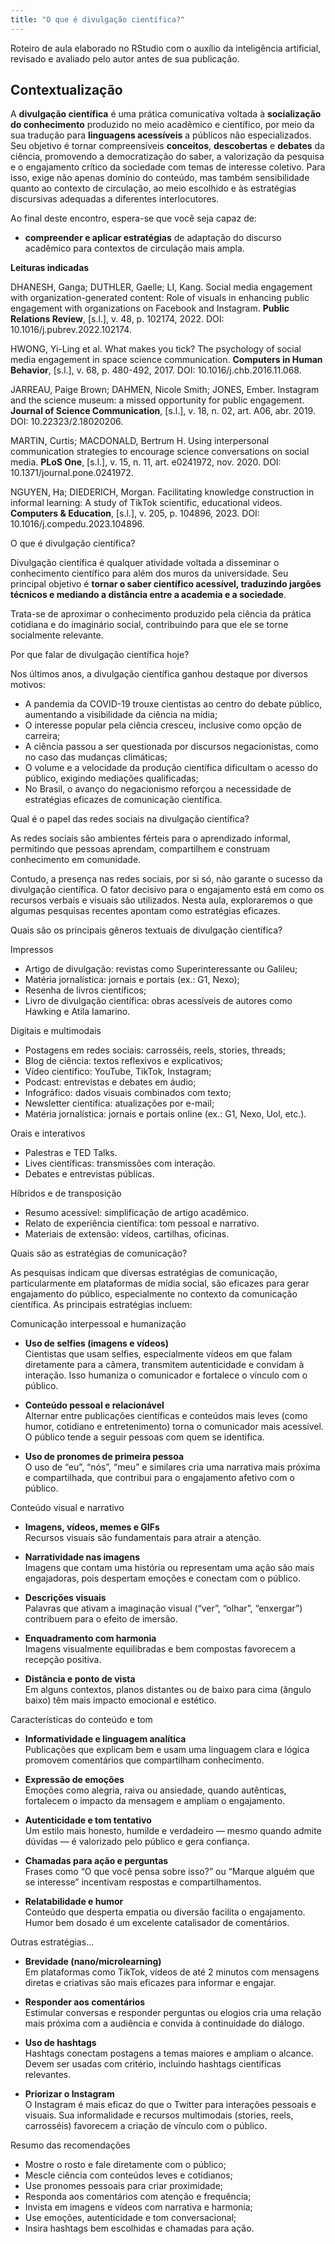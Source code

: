 ```yaml
---
title: "O que é divulgação científica?"
---
```


::: nota-secundaria
Roteiro de aula elaborado no RStudio com o auxílio da inteligência artificial, revisado e avaliado pelo autor antes de sua publicação.
:::

## Contextualização

A **divulgação científica** é uma prática comunicativa voltada à **socialização do conhecimento** produzido no meio acadêmico e científico, por meio da sua tradução para **linguagens acessíveis** a públicos não especializados. Seu objetivo é tornar compreensíveis **conceitos**, **descobertas** e **debates** da ciência, promovendo a democratização do saber, a valorização da pesquisa e o engajamento crítico da sociedade com temas de interesse coletivo. Para isso, exige não apenas domínio do conteúdo, mas também sensibilidade quanto ao contexto de circulação, ao meio escolhido e às estratégias discursivas adequadas a diferentes interlocutores.

Ao final deste encontro, espera-se que você seja capaz de:

-   **compreender e aplicar estratégias** de adaptação do discurso acadêmico para contextos de circulação mais ampla.

::: leitura
**Leituras indicadas**

DHANESH, Ganga; DUTHLER, Gaelle; LI, Kang. Social media engagement with organization-generated content: Role of visuals in enhancing public engagement with organizations on Facebook and Instagram. **Public Relations Review**, \[s.l.\], v. 48, p. 102174, 2022. DOI: 10.1016/j.pubrev.2022.102174.

HWONG, Yi-Ling et al. What makes you tick? The psychology of social media engagement in space science communication. **Computers in Human Behavior**, \[s.l.\], v. 68, p. 480-492, 2017. DOI: 10.1016/j.chb.2016.11.068.

JARREAU, Paige Brown; DAHMEN, Nicole Smith; JONES, Ember. Instagram and the science museum: a missed opportunity for public engagement. **Journal of Science Communication**, \[s.l.\], v. 18, n. 02, art. A06, abr. 2019. DOI: 10.22323/2.18020206.

MARTIN, Curtis; MACDONALD, Bertrum H. Using interpersonal communication strategies to encourage science conversations on social media. **PLoS One**, \[s.l.\], v. 15, n. 11, art. e0241972, nov. 2020. DOI: 10.1371/journal.pone.0241972.

NGUYEN, Ha; DIEDERICH, Morgan. Facilitating knowledge construction in informal learning: A study of TikTok scientific, educational videos. **Computers & Education**, \[s.l.\], v. 205, p. 104896, 2023. DOI: 10.1016/j.compedu.2023.104896.
:::

::: subtitulo-nao-numerado
O que é divulgação científica?
:::

Divulgação científica é qualquer atividade voltada a disseminar o conhecimento científico para além dos muros da universidade. Seu principal objetivo é **tornar o saber científico acessível, traduzindo jargões técnicos e mediando a distância entre a academia e a sociedade**.

Trata-se de aproximar o conhecimento produzido pela ciência da prática cotidiana e do imaginário social, contribuindo para que ele se torne socialmente relevante.

::: subtitulo-nao-numerado
Por que falar de divulgação científica hoje?
:::

Nos últimos anos, a divulgação científica ganhou destaque por diversos motivos:

-   A pandemia da COVID-19 trouxe cientistas ao centro do debate público, aumentando a visibilidade da ciência na mídia;
-   O interesse popular pela ciência cresceu, inclusive como opção de carreira;
-   A ciência passou a ser questionada por discursos negacionistas, como no caso das mudanças climáticas;
-   O volume e a velocidade da produção científica dificultam o acesso do público, exigindo mediações qualificadas;
-   No Brasil, o avanço do negacionismo reforçou a necessidade de estratégias eficazes de comunicação científica.

::: subtitulo-nao-numerado
Qual é o papel das redes sociais na divulgação científica?
:::

As redes sociais são ambientes férteis para o aprendizado informal, permitindo que pessoas aprendam, compartilhem e construam conhecimento em comunidade.

Contudo, a presença nas redes sociais, por si só, não garante o sucesso da divulgação científica. O fator decisivo para o engajamento está em como os recursos verbais e visuais são utilizados. Nesta aula, exploraremos o que algumas pesquisas recentes apontam como estratégias eficazes.

::: subtitulo-nao-numerado
Quais são os principais gêneros textuais de divulgação científica?
:::

::: subsubtitulo-nao-numerado
Impressos
:::

-   Artigo de divulgação: revistas como Superinteressante ou Galileu;
-   Matéria jornalística: jornais e portais (ex.: G1, Nexo);
-   Resenha de livros científicos;
-   Livro de divulgação científica: obras acessíveis de autores como Hawking e Atila Iamarino.

::: subsubtitulo-nao-numerado
Digitais e multimodais
:::

-   Postagens em redes sociais: carrosséis, reels, stories, threads;
-   Blog de ciência: textos reflexivos e explicativos;
-   Vídeo científico: YouTube, TikTok, Instagram;
-   Podcast: entrevistas e debates em áudio;
-   Infográfico: dados visuais combinados com texto;
-   Newsletter científica: atualizações por e-mail;
-   Matéria jornalística: jornais e portais online (ex.: G1, Nexo, Uol, etc.).

::: subsubtitulo-nao-numerado
Orais e interativos
:::

-   Palestras e TED Talks.
-   Lives científicas: transmissões com interação.
-   Debates e entrevistas públicas.

::: subsubtitulo-nao-numerado
Híbridos e de transposição
:::

-   Resumo acessível: simplificação de artigo acadêmico.
-   Relato de experiência científica: tom pessoal e narrativo.
-   Materiais de extensão: vídeos, cartilhas, oficinas.

::: subtitulo-nao-numerado
Quais são as estratégias de comunicação?
:::

As pesquisas indicam que diversas estratégias de comunicação, particularmente em plataformas de mídia social, são eficazes para gerar engajamento do público, especialmente no contexto da comunicação científica. As principais estratégias incluem:

::: subsubtitulo-nao-numerado
Comunicação interpessoal e humanização
:::

-   **Uso de selfies (imagens e vídeos)**\
    Cientistas que usam selfies, especialmente vídeos em que falam diretamente para a câmera, transmitem autenticidade e convidam à interação. Isso humaniza o comunicador e fortalece o vínculo com o público.

::: img-central
<blockquote class="instagram-media" data-instgrm-permalink="https://www.instagram.com/reel/DKzQCSNvPPR/?utm_source=ig_web_copy_link" data-instgrm-version="14">

</blockquote>

```{=html}
<script async src="//www.instagram.com/embed.js"></script>
```
:::

-   **Conteúdo pessoal e relacionável**\
    Alternar entre publicações científicas e conteúdos mais leves (como humor, cotidiano e entretenimento) torna o comunicador mais acessível. O público tende a seguir pessoas com quem se identifica.

::: img-central
<blockquote class="instagram-media" data-instgrm-permalink="https://www.instagram.com/reel/DKSq1ChpV3c/?igsh=ZjIwYWY4YWVwMHQx" data-instgrm-version="14">

</blockquote>

```{=html}
<script async src="//www.instagram.com/embed.js"></script>
```
:::

-   **Uso de pronomes de primeira pessoa**\
    O uso de “eu”, “nós”, “meu” e similares cria uma narrativa mais próxima e compartilhada, que contribui para o engajamento afetivo com o público.

::: img-central
<blockquote class="instagram-media" data-instgrm-permalink="https://www.instagram.com/p/DDAv1c4Bwl1/?igsh=Y29maTVkbG5yOXd4" data-instgrm-version="14">

</blockquote>

```{=html}
<script async src="//www.instagram.com/embed.js"></script>
```
:::

::: subsubtitulo-nao-numerado
Conteúdo visual e narrativo
:::

-   **Imagens, vídeos, memes e GIFs**\
    Recursos visuais são fundamentais para atrair a atenção.

::: img-central
<blockquote class="instagram-media" data-instgrm-permalink="https://www.instagram.com/p/C6dr_gBrJL2/?igsh=bzVucXdwY2ZmaHBt" data-instgrm-version="14">

</blockquote>

```{=html}
<script async src="//www.instagram.com/embed.js"></script>
```
:::

-   **Narratividade nas imagens**\
    Imagens que contam uma história ou representam uma ação são mais engajadoras, pois despertam emoções e conectam com o público.

::: img-central
<blockquote class="instagram-media" data-instgrm-permalink="https://www.instagram.com/reel/Chas1PdFFEk/?igsh=enJobW9saGttbTlx" data-instgrm-version="14">

</blockquote>

```{=html}
<script async src="//www.instagram.com/embed.js"></script>
```
:::

-   **Descrições visuais**\
    Palavras que ativam a imaginação visual (“ver”, “olhar”, “enxergar”) contribuem para o efeito de imersão.

::: img-central
<blockquote class="instagram-media" data-instgrm-permalink="https://www.instagram.com/reel/DKJ_RK1OYNk/?utm_source=ig_web_copy_link&amp;igsh=MzRlODBiNWFlZA==" data-instgrm-version="14">

</blockquote>

```{=html}
<script async src="//www.instagram.com/embed.js"></script>
```
:::

-   **Enquadramento com harmonia**\
    Imagens visualmente equilibradas e bem compostas favorecem a recepção positiva.

::: img-central
<blockquote class="instagram-media" data-instgrm-permalink="https://www.instagram.com/p/DLNFecWOrJW/?igsh=MWR6ajF5Znd4enZpZg==" data-instgrm-version="14">

</blockquote>

```{=html}
<script async src="//www.instagram.com/embed.js"></script>
```
:::

-   **Distância e ponto de vista**\
    Em alguns contextos, planos distantes ou de baixo para cima (ângulo baixo) têm mais impacto emocional e estético.

::: img-central
<blockquote class="instagram-media" data-instgrm-permalink="https://www.instagram.com/reel/C_9JzeDv-sg/?igsh=MXVkdGpubGVoeHM5YQ==" data-instgrm-version="14">

</blockquote>

```{=html}
<script async src="//www.instagram.com/embed.js"></script>
```
:::

::: subsubtitulo-nao-numerado
Características do conteúdo e tom
:::

-   **Informatividade e linguagem analítica**\
    Publicações que explicam bem e usam uma linguagem clara e lógica promovem comentários que compartilham conhecimento.

::: img-central
<blockquote class="instagram-media" data-instgrm-permalink="https://www.instagram.com/reel/DKUjijLRgPT/?igsh=MXZjMXI1bDYza2hxeg==" data-instgrm-version="14">

</blockquote>

```{=html}
<script async src="//www.instagram.com/embed.js"></script>
```
:::

-   **Expressão de emoções**\
    Emoções como alegria, raiva ou ansiedade, quando autênticas, fortalecem o impacto da mensagem e ampliam o engajamento.

::: img-central
<blockquote class="instagram-media" data-instgrm-permalink="https://www.instagram.com/reel/Cq1Hr7XLYBU/?igsh=bG9qOXNoYWRrdDV0" data-instgrm-version="14">

</blockquote>

```{=html}
<script async src="//www.instagram.com/embed.js"></script>
```
:::

-   **Autenticidade e tom tentativo**\
    Um estilo mais honesto, humilde e verdadeiro — mesmo quando admite dúvidas — é valorizado pelo público e gera confiança.

::: img-central
<blockquote class="instagram-media" data-instgrm-permalink="https://www.instagram.com/reel/C_A06mAM81c/?igsh=MTh5aHo1aDFrOW9hMw==" data-instgrm-version="14">

</blockquote>

```{=html}
<script async src="//www.instagram.com/embed.js"></script>
```
:::

-   **Chamadas para ação e perguntas**\
    Frases como “O que você pensa sobre isso?” ou “Marque alguém que se interesse” incentivam respostas e compartilhamentos.

::: img-central
<blockquote class="instagram-media" data-instgrm-permalink="https://www.instagram.com/reel/DKAxgDcsMTc/?igsh=Y2hxd2s1OXdkdnBw" data-instgrm-version="14">

</blockquote>

```{=html}
<script async src="//www.instagram.com/embed.js"></script>
```
:::

-   **Relatabilidade e humor**\
    Conteúdo que desperta empatia ou diversão facilita o engajamento. Humor bem dosado é um excelente catalisador de comentários.

::: img-central
<blockquote class="instagram-media" data-instgrm-permalink="https://www.instagram.com/p/DKzWROouS3_/?igsh=MWNxMzc5cHF3c3Z2aQ==" data-instgrm-version="14">

</blockquote>

```{=html}
<script async src="//www.instagram.com/embed.js"></script>
```
:::

::: subsubtitulo-nao-numerado
Outras estratégias...
:::

-   **Brevidade (nano/microlearning)**\
    Em plataformas como TikTok, vídeos de até 2 minutos com mensagens diretas e criativas são mais eficazes para informar e engajar.

-   **Responder aos comentários**\
    Estimular conversas e responder perguntas ou elogios cria uma relação mais próxima com a audiência e convida à continuidade do diálogo.

-   **Uso de hashtags**\
    Hashtags conectam postagens a temas maiores e ampliam o alcance. Devem ser usadas com critério, incluindo hashtags científicas relevantes.

-   **Priorizar o Instagram**\
    O Instagram é mais eficaz do que o Twitter para interações pessoais e visuais. Sua informalidade e recursos multimodais (stories, reels, carrosséis) favorecem a criação de vínculo com o público.

::: subtitulo-nao-numerado
Resumo das recomendações
:::

-   Mostre o rosto e fale diretamente com o público;\
-   Mescle ciência com conteúdos leves e cotidianos;\
-   Use pronomes pessoais para criar proximidade;\
-   Responda aos comentários com atenção e frequência;\
-   Invista em imagens e vídeos com narrativa e harmonia;\
-   Use emoções, autenticidade e tom conversacional;\
-   Insira hashtags bem escolhidas e chamadas para ação.

